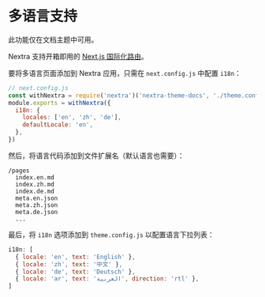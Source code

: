 
# 多语言支持

<Callout emoji="⚠️">此功能仅在文档主题中可用。</Callout>

Nextra 支持开箱即用的 [Next.js 国际化路由](https://nextjs.org/docs/advanced-features/i18n-routing)。

要将多语言页面添加到 Nextra 应用，只需在 `next.config.js` 中配置 `i18n`：

```js
// next.config.js
const withNextra = require('nextra')('nextra-theme-docs', './theme.config.js')
module.exports = withNextra({
  i18n: {
    locales: ['en', 'zh', 'de'],
    defaultLocale: 'en',
  },
})
```

然后，将语言代码添加到文件扩展名（默认语言也需要）：

```plaintext
/pages
  index.en.md
  index.zh.md
  index.de.md
  meta.en.json
  meta.zh.json
  meta.de.json
  ...
```

最后，将 `i18n` 选项添加到 `theme.config.js` 以配置语言下拉列表：

```jsx
i18n: [
  { locale: 'en', text: 'English' },
  { locale: 'zh', text: '中文' },
  { locale: 'de', text: 'Deutsch' },
  { locale: 'ar', text: 'العربية', direction: 'rtl' },
]
```
